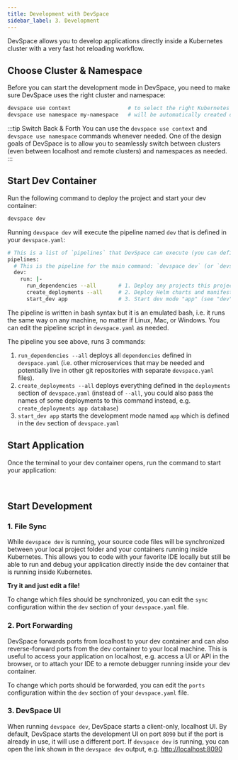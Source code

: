 ```yaml
---
title: Development with DevSpace
sidebar_label: 3. Development
---
```



DevSpace allows you to develop applications directly inside a Kubernetes cluster with a very fast hot reloading workflow.


## Choose Cluster & Namespace
Before you can start the development mode in DevSpace, you need to make sure DevSpace uses the right cluster and namespace:
```bash
devspace use context                  # to select the right Kubernetes cluster
devspace use namespace my-namespace   # will be automatically created during deployment
```

:::tip Switch Back & Forth
You can use the `devspace use context` and `devspace use namespace` commands whenever needed. One of the design goals of DevSpace is to allow you to seamlessly switch between clusters (even between localhost and remote clusters) and namespaces as needed.
:::


## Start Dev Container
Run the following command to deploy the project and start your dev container:
```bash
devspace dev
```

Running `devspace dev` will execute the pipeline named `dev` that is defined in your `devspace.yaml`:
```bash title=devspace.yaml
# This is a list of `pipelines` that DevSpace can execute (you can define your own)
pipelines:
  # This is the pipeline for the main command: `devspace dev` (or `devspace run-pipeline dev`)
  dev:
    run: |-
      run_dependencies --all       # 1. Deploy any projects this project needs (see "dependencies")
      create_deployments --all     # 2. Deploy Helm charts and manifests specfied as "deployments"
      start_dev app                # 3. Start dev mode "app" (see "dev" section)
```

The pipeline is written in bash syntax but it is an emulated bash, i.e. it runs the same way on any machine, no matter if Linux, Mac, or Windows. You can edit the pipeline script in `devspace.yaml` as needed.

The pipeline you see above, runs 3 commands:
1. `run_dependencies --all` deploys all `dependencies` defined in `devspace.yaml` (i.e. other microservices that may be needed and potentially live in other git repositories with separate `devspace.yaml` files).
2. `create_deployments --all` deploys everything defined in the `deployments` section of `devspace.yaml` (instead of `--all`, you could also pass the names of some deployments to this command instead, e.g. `create_deployments app database`)
3. `start_dev app` starts the development mode named `app` which is defined in the `dev` section of `devspace.yaml`



## Start Application
Once the terminal to your dev container opens, run the command to start your application:

<StartAppFragment/>



<br/>

## Start Development

### 1. File Sync
While `devspace dev` is running, your source code files will be synchronized between your local project folder and your containers running inside Kubernetes. This allows you to code with your favorite IDE locally but still be able to run and debug your application directly inside the dev container that is running inside Kubernetes.

**Try it and just edit a file!**

To change which files should be synchronized, you can edit the `sync` configuration within the `dev` section of your `devspace.yaml` file.


### 2. Port Forwarding
DevSpace forwards ports from localhost to your dev container and can also reverse-forward ports from the dev container to your local machine. This is useful to access your application on localhost, e.g. access a UI or API in the browser, or to attach your IDE to a remote debugger running inside your dev container.

To change which ports should be forwarded, you can edit the `ports` configuration within the `dev` section of your `devspace.yaml` file.


### 3. DevSpace UI
When running `devspace dev`, DevSpace starts a client-only, localhost UI. By default, DevSpace starts the development UI on port `8090` but if the port is already in use, it will use a different port. If `devspace dev` is running, you can open the link shown in the `devspace dev` output, e.g. [http://localhost:8090](http://localhost:8090)

